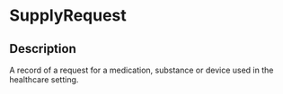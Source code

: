 # SupplyRequest
 ## Description 
 A record of a request for a medication, substance or device used in the healthcare setting.